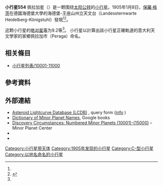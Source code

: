 {{Infobox planet
 | minorplanet     = yes
 | name            = 佩拉加星
 | background      = #D6D6D6
 | image = 
 | image_size      = 
 | caption         =
 | discovery_ref   =  <ref name="MPC-object" />
 | discoverer      = [[保羅·格茨|保羅·格茨]]
 | discovery_site  = [[海德堡|海德堡]]
 | discovered      = 1905年1月8日
 | mpc_name        = 554 Peraga
 | alt_names       = 554 Peraga
 | pronounced      = 
 | named_after     = 意大利佩拉加市
 | mp_category     = [[主帶小行星|主帶小行星]] <ref name="MPC-object" /><ref name="jpldata" />
 | orbit_ref       = <ref name="a">[http://ssd.jpl.nasa.gov/sbdb.cgi?sstr=554 554] {{Wayback|url=http://ssd.jpl.nasa.gov/sbdb.cgi?sstr=554 |date=20210813225843 }}，小行星數據庫瀏覽器（JPL Small-Body Database Browser）－[[美国国家航空航天局|美国国家航空航天局]]喷气推进实验室</ref>
 | epoch           = 2019-04-27.0（[[儒略日|JD]] 2458600.5）
 | uncertainty     = 0
 | observation_arc = 
 | aphelion = {{convert|2.738|AU|km|3|abbr=on|lk=out}}
 | perihelion      = {{convert|2.0103808|AU|km|3|abbr=on}}
 | semimajor       = 2.3744229
 | eccentricity    = 0.1533182
 | period          = 3.66[[儒略年|yr]]
 | mean_anomaly    = 125.20731[[度|°]]
 | mean_motion     = {{Deg2DMS|0.26938090|sup=ms}} / day
 | inclination     = 2.93473
 | asc_node        = 295.42000°
 | arg_peri        = 127.22371
 | mean_diameter   = 
 | rotation        = 
 | albedo          =
 | spectral_type   =
 | abs_magnitude   = 9.2<ref name="jpldata" />
}}
'''小行星554''' 佩拉加星（{{lang-en|554 Peraga}}）是一颗围绕[[太阳|太阳]][[公转|公转]]的[[小行星|小行星]]。1905年1月8日，[[保羅·格茨|保羅·格茨]]在德國海德堡大學的海德堡-王座山州立天文台（Landessternwarte Heidelberg-Königstuhl）發現<ref name="a" /><ref>{{cite news|title=小行星列表|url=http://cfa-www.harvard.edu/iau/lists/NumberedMPs.txt|accessdate=2018-10-19|newspaper=哈佛大学|archive-date=2008-05-17|archive-url=https://web.archive.org/web/20080517010638/http://cfa-www.harvard.edu/iau/lists/NumberedMPs.txt|dead-url=no}}</ref>。

这颗小行星的[[绝对星等|绝对星等]]为9.2等<ref name="a" />。
小行星以計算出該小行星正確軌道的意大利天文學家的家鄉佩拉加市（Peraga）命名。

== 相关條目 ==
*[[小行星列表/10001-11000|小行星列表/10001-11000]]

== 參考資料 ==
{{reflist|refs=

<ref name="jpldata">{{cite web
  |type       = 2018-01-26 last obs.
  |title      = JPL Small-Body Database Browser:554 Peraga-554 Peraga
  |url        = https://ssd.jpl.nasa.gov/sbdb.cgi?sstr=554
  |publisher  = [[Jet_Propulsion_Laboratory|Jet Propulsion Laboratory]]
  |accessdate = 28 March 2018}}</ref>

<ref name="MPC-object">{{cite web
  |title      = 554 Peraga
  |work      = Minor Planet Center
  |url      = https://www.minorplanetcenter.net/db_search/show_object?object_id=554
  |accessdate      = 28 March 2018
  |archive-date      = 2016-03-03
  |archive-url      = https://web.archive.org/web/20160303170050/http://www.minorplanetcenter.net/db_search/show_object?object_id=554
  |dead-url      = no
  }}</ref>

}}

==  外部連結 ==
* [http://www.minorplanet.info/PHP/lcdbsummaryquery.php Asteroid Lightcurve Database (LCDB)] {{Wayback|url=http://www.minorplanet.info/PHP/lcdbsummaryquery.php |date=20171210173955 }}, query form ([http://www.minorplanet.info/lightcurvedatabase.html info] {{Wayback|url=http://www.minorplanet.info/lightcurvedatabase.html |date=20171216050541 }})
* [https://books.google.com/books?id=aeAg1X7afOoC&pg Dictionary of Minor Planet Names], Google books
* [http://www.minorplanetcenter.net/iau/lists/NumberedMPs010001.html Discovery Circumstances: Numbered Minor Planets (10001)-(15000)] {{Wayback|url=http://www.minorplanetcenter.net/iau/lists/NumberedMPs010001.html |date=20180612162317 }} – Minor Planet Center
* {{AstDys|554}}
* {{JPL small body}}

{{Minor Planet Number|[[小行星553|小行星553]]|[[小行星555|小行星555]]}}
{{小天体}}

[[Category:小行星带天体|Category:小行星带天体]]
[[Category:1905年发现的小行星|Category:1905年发现的小行星]]
[[Category:C-型小行星|Category:C-型小行星]]
[[Category:以地名命名的小行星|Category:以地名命名的小行星]]